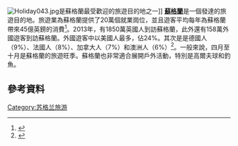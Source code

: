 [[File:Holiday043.jpg|thumb]]是蘇格蘭最受歡迎的旅遊目的地之一]]
'''[[蘇格蘭|蘇格蘭]]'''是一個發達的旅遊目的地。旅遊業為蘇格蘭提供了20萬個就業崗位，並且遊客平均每年為蘇格蘭帶來45億英鎊的消費<ref>{{cite web | url=http://www.scotland.gov.uk/Topics/Tourism | title=Tourism | publisher=The Scottish Government | access-date=2016-02-02 | archive-date=2008-07-08 | archive-url=https://web.archive.org/web/20080708201304/http://www.scotland.gov.uk./Topics/Tourism | dead-url=no }}</ref>。2013年，有1850萬英國人到訪蘇格蘭，此外還有158萬外國遊客到訪蘇格蘭。外國遊客中以美國人最多，佔24%。其次是是德國人（9%）、法國人（8%）、加拿大人（7%）和澳洲人（6%）<ref>{{cite web | url=http://www.staruk.org.uk//default.asp?ID=659&parentid=469 | title=Visit Britain: Insights and Statistics | deadurl=yes | archiveurl=https://web.archive.org/web/20051203095216/http://www.staruk.org.uk/default.asp?ID=659&parentid=469 | archivedate=2005-12-03 | access-date=2016-02-02 }}</ref>。一般來說，四月至十月是蘇格蘭的旅遊旺季。蘇格蘭也非常適合展開戶外活動，特別是高爾夫球和釣魚。

==參考資料==
<references/>

[[Category:苏格兰旅游|Category:苏格兰旅游]]